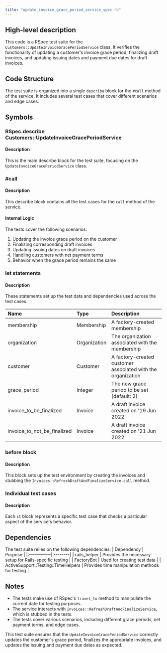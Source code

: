 ```yaml
---
title: "update_invoice_grace_period_service_spec.rb"
---
```


## High-level description
This code is a RSpec test suite for the `Customers::UpdateInvoiceGracePeriodService` class. It verifies the functionality of updating a customer's invoice grace period, finalizing draft invoices, and updating issuing dates and payment due dates for draft invoices.

## Code Structure
The test suite is organized into a single `describe` block for the `#call` method of the service. It includes several test cases that cover different scenarios and edge cases.

## Symbols

### RSpec.describe Customers::UpdateInvoiceGracePeriodService
#### Description
This is the main describe block for the test suite, focusing on the `UpdateInvoiceGracePeriodService` class.

### #call
#### Description
This describe block contains all the test cases for the `call` method of the service.

#### Internal Logic
The tests cover the following scenarios:
1. Updating the invoice grace period on the customer
2. Finalizing corresponding draft invoices
3. Updating issuing dates on draft invoices
4. Handling customers with net payment terms
5. Behavior when the grace period remains the same

### let statements
#### Description
These statements set up the test data and dependencies used across the test cases.

| Name | Type | Description |
|:-----|:-----|:------------|
| membership | Membership | A factory-created membership |
| organization | Organization | The organization associated with the membership |
| customer | Customer | A factory-created customer associated with the organization |
| grace_period | Integer | The new grace period to be set (default: 2) |
| invoice_to_be_finalized | Invoice | A draft invoice created on '19 Jun 2022' |
| invoice_to_not_be_finalized | Invoice | A draft invoice created on '21 Jun 2022' |

### before block
#### Description
This block sets up the test environment by creating the invoices and stubbing the `Invoices::RefreshDraftAndFinalizeService.call` method.

### Individual test cases
#### Description
Each `it` block represents a specific test case that checks a particular aspect of the service's behavior.

## Dependencies
The test suite relies on the following dependencies:
| Dependency | Purpose |
|:-----------|:--------|
| rails_helper | Provides the necessary setup for Rails-specific testing |
| FactoryBot | Used for creating test data |
| ActiveSupport::Testing::TimeHelpers | Provides time manipulation methods for testing |

## Notes
- The tests make use of RSpec's `travel_to` method to manipulate the current date for testing purposes.
- The service interacts with `Invoices::RefreshDraftAndFinalizeService`, which is stubbed in the tests.
- The tests cover various scenarios, including different grace periods, net payment terms, and edge cases.

This test suite ensures that the `UpdateInvoiceGracePeriodService` correctly updates the customer's grace period, finalizes the appropriate invoices, and updates the issuing and payment due dates as expected.